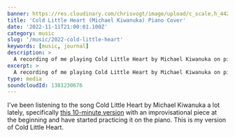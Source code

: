 ```yaml
---
banner: https://res.cloudinary.com/chrisvogt/image/upload/c_scale,h_442,w_1200/v1668273431/chrisvogt-me/thumbnails/piano-1800.jpg
title: 'Cold Little Heart (Michael Kiwanuka) Piano Cover'
date: '2022-11-11T21:00:01.100Z'
category: music
slug: '/music/2022-cold-little-heart'
keywords: [music, journal]
description: >
  A recording of me playing Cold Little Heart by Michael Kiwanuka on piano.
excerpt: >
  A recording of me playing Cold Little Heart by Michael Kiwanuka on piano.
type: media
soundcloudId: 1381230676
---
```


I've been listening to the song Cold Little Heart by Michael Kiwanuka a lot lately, specifically [this 10-minute version](https://open.spotify.com/track/0qprlw0jfsW4H9cG0FFE0Z?si=3a81bd14efe74447) with an improvisational piece at the beginning and have started practicing it on the piano. This is my version of Cold Little Heart.
